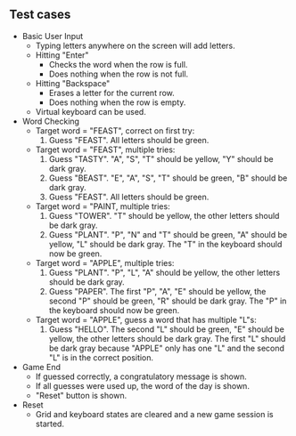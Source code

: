 ## Test cases

- Basic User Input
  - Typing letters anywhere on the screen will add letters.
  - Hitting "Enter"
    - Checks the word when the row is full.
    - Does nothing when the row is not full.
  - Hitting "Backspace"
    - Erases a letter for the current row.
    - Does nothing when the row is empty.
  - Virtual keyboard can be used.
- Word Checking
  - Target word = "FEAST", correct on first try:
    1. Guess "FEAST". All letters should be green.
  - Target word = "FEAST", multiple tries:
    1. Guess "TASTY". "A", "S", "T" should be yellow, "Y" should be dark gray.
    1. Guess "BEAST". "E", "A", "S", "T" should be green, "B" should be dark gray.
    1. Guess "FEAST". All letters should be green.
  - Target word = "PAINT, multiple tries:
    1. Guess "TOWER". "T" should be yellow, the other letters should be dark gray.
    1. Guess "PLANT". "P", "N" and "T" should be green, "A" should be yellow, "L" should be dark gray. The "T" in the keyboard should now be green.
  - Target word = "APPLE", multiple tries:
    1. Guess "PLANT". "P", "L", "A" should be yellow, the other letters should be dark gray.
    1. Guess "PAPER". The first "P", "A", "E" should be yellow, the second "P" should be green, "R" should be dark gray. The "P" in the keyboard should now be green.
  - Target word = "APPLE", guess a word that has multiple "L"s:
    1. Guess "HELLO". The second "L" should be green, "E" should be yellow, the other letters should be dark gray. The first "L" should be dark gray because "APPLE" only has one "L" and the second "L" is in the correct position.
- Game End
  - If guessed correctly, a congratulatory message is shown.
  - If all guesses were used up, the word of the day is shown.
  - "Reset" button is shown.
- Reset
  - Grid and keyboard states are cleared and a new game session is started.
